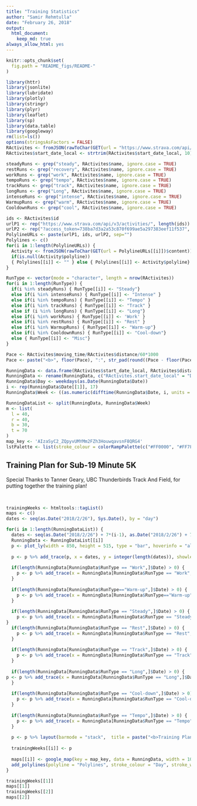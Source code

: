```yaml
---
title: "Training Statistics"
author: "Samir Rehmtulla"
date: "February 26, 2018"
output: 
  html_document:
    keep_md: true
always_allow_html: yes
---
```


```r
knitr::opts_chunk$set(
  fig.path = "README_figs/README-"
)
```

```r
library(httr)
library(jsonlite)
library(lubridate)
library(plotly)
library(stringr)
library(plyr)
library(leaflet)
library(sp)
library(data.table)
library(googleway)
rm(list=ls())
options(stringsAsFactors = FALSE)
RActivites <- fromJSON(rawToChar(GET(url = "https://www.strava.com/api/v3/athlete/activities?after=1519601753&per_page=80&access_token=738ba7d3a2a53c870f699ae5a297383eef11f537")$content))
RActivites$start_date_local <- strtrim(RActivites$start_date_local, 10)

steadyRuns <- grep("steady", RActivites$name, ignore.case = TRUE)
restRuns <- grep("recovery", RActivites$name, ignore.case = TRUE)
workRuns <- grep("work", RActivites$name, ignore.case = TRUE)
tempoRuns <- grep("tempo", RActivites$name, ignore.case = TRUE)
trackRuns <- grep("track", RActivites$name, ignore.case = TRUE)
longRuns <- grep("Long", RActivites$name, ignore.case = TRUE)
intenseRuns <- grep("intense", RActivites$name, ignore.case = TRUE)
WarmupRuns <- grep("warm", RActivites$name, ignore.case = TRUE)
CooldownRuns <- grep("cool", RActivites$name, ignore.case = TRUE)

ids <- RActivites$id
urlP1 <- rep("https://www.strava.com/api/v3/activities/", length(ids))
urlP2 <- rep("?access_token=738ba7d3a2a53c870f699ae5a297383eef11f537", length(ids))
PolylineURLs <- paste(urlP1, ids, urlP2, sep="")
Polylines <- c()
for(i in 1:length(PolylineURLs)) {
  Activity <- fromJSON(rawToChar(GET(url = PolylineURLs[[i]])$content))$map
  if(is.null(Activity$polyline))
  { Polylines[[i]] <- "" } else { Polylines[[i]] <- Activity$polyline}
}

RunType <- vector(mode = "character", length = nrow(RActivites))
for(i in 1:length(RunType)) {
  if(i %in% steadyRuns) { RunType[[i]] <- "Steady"}
  else if(i %in% intenseRuns) { RunType[[i]] <- "Intense" }
  else if(i %in% tempoRuns) { RunType[[i]] <- "Tempo" }
  else if(i %in% trackRuns) { RunType[[i]] <- "Track" }
  else if (i %in% longRuns) { RunType[[i]] <- "Long"}
  else if(i %in% workRuns) { RunType[[i]] <- 'Work' }
  else if(i %in% restRuns) { RunType[[i]] <- "Rest" }
  else if(i %in% WarmupRuns) { RunType[[i]] <- "Warm-up"}
  else if(i %in% CooldownRuns) { RunType[[i]] <- "Cool-down"}
  else { RunType[[i]] <- "Misc"}
}

Pace <- RActivites$moving_time/RActivites$distance/60*1000
Pace <- paste("<b>", floor(Pace), ":", str_pad(round((Pace - floor(Pace))*60), 2, pad = "0"), "/km", "</b>", sep = "")

RunningData <- data.frame(RActivites$start_date_local, RActivites$distance/1000.0, RActivites$moving_time, RunType, Pace, Polylines)
RunningData <- rename(RunningData, c("RActivites.start_date_local" = "Date", "RActivites.distance.1000" = "Distance", "RActivites.moving_time" = "Time"))
RunningData$Day <- weekdays(as.Date(RunningData$Date))
i <- rep(RunningData$Date[[1]], 17)
RunningData$Week <- ((as.numeric(difftime(RunningData$Date, i, units = "days"))) %/% 7) + 1

RunningDataList <- split(RunningData, RunningData$Week)
m <- list(
  l = 40,
  r = 40,
  b = 30,
  t = 70
)
map_key <- 'AIzaSyC2_ZQpyvUMYMm2FZh3HouwqavsnF8QRG4'
lstPalette <- list(stroke_colour = colorRampPalette(c("#FF0000", "#FF7F00", "#FFFF00", "#00FF00", "#0000FF" , "#9400D3")))
```

## Training Plan for Sub-19 Minute 5K

Special Thanks to Tanner Geary, UBC Thunderbirds Track And Field, for putting together the training plan!  

&nbsp;


```r
trainingWeeks <- htmltools::tagList()
maps <- c()
dates <- seq(as.Date("2018/2/26"), Sys.Date(), by = "day")

for(i in 1:length(RunningDataList)) {
  dates <- seq(as.Date("2018/2/26") + 7*(i-1), as.Date("2018/2/26") + 7*(i - 1) + 6, by = "day")
  RunningData <- RunningDataList[[i]]
  p <- plot_ly(width = 850, height = 515, type = "bar", hoverinfo = "all")
  
  p <- p %>% add_trace(p, x = dates, y = integer(length(dates)), showlegend = F)
  
  if(length(RunningData[RunningData$RunType == "Work",]$Date) > 0) {
    p <- p %>% add_trace(x = RunningData[RunningData$RunType == "Work",]$Date, y = RunningData[RunningData$RunType == "Work",]$Distance, text = RunningData[RunningData$RunType == "Work",]$Pace, textposition = 'auto',  marker = list(line = list(color = 'rgb(8,48,107)', width = 2), color = 'rgba(160,70, 255,0.6)'), name = "Run to or from work")
  }
  
  if(length(RunningData[RunningData$RunType=="Warm-up",]$Date) > 0) {
    p <- p %>% add_trace(x = RunningData[RunningData$RunType=="Warm-up",]$Date,y=RunningData[RunningData$RunType == "Warm-up",]$Distance, text = RunningData[RunningData$RunType == "Warm-up",]$Pace, textposition = 'auto', marker = list(color = 'rgba(100,255,100,0.6)', line = list(color = 'rgb(8,48,107)', width = 2)), name = "Warm-up Run")
  }
  
  if(length(RunningData[RunningData$RunType == "Steady",]$Date) > 0) {
    p <- p %>% add_trace(x = RunningData[RunningData$RunType == "Steady",]$Date, y=RunningData[RunningData$RunType == "Steady",]$Distance, text = RunningData[RunningData$RunType == "Steady",]$Pace, textposition = 'auto', marker = list(color = 'rgba(255, 100, 100, 0.6)', line = list(color = 'rgb(8,48,107)', width = 2)), name = "Steady-State Run")
}
  if(length(RunningData[RunningData$RunType == "Rest",]$Date) > 0) {
    p <- p %>% add_trace(x = RunningData[RunningData$RunType == "Rest",]$Date, y = RunningData[RunningData$RunType == "Rest",]$Distance, text = RunningData[RunningData$RunType == "Rest",]$Pace, textposition = 'auto', marker = list(color = 'rgba(255, 255, 100, 0.6)', line = list(color = 'rgb(8,48,107)', width = 2)), name = "Recovery Run")
  }
  
  if(length(RunningData[RunningData$RunType == "Track",]$Date) > 0) {
    p <- p %>% add_trace(x = RunningData[RunningData$RunType == "Track",]$Date, y = RunningData[RunningData$RunType == "Track",]$Distance, text = RunningData[RunningData$RunType == "Track",]$Pace, textposition = 'auto', marker = list(color = 'rgba(255, 100, 255, 0.6)', line = list(color = 'rgb(8,48,107)', width = 2)), name = "Track Intervals")
  }
  
  if(length(RunningData[RunningData$RunType == "Long",]$Date) > 0) {
p <- p %>% add_trace(x = RunningData[RunningData$RunType == "Long",]$Date, y = RunningData[RunningData$RunType == "Long",]$Distance, text = RunningData[RunningData$RunType == "Long",]$Pace, textposition = 'auto', marker = list(color = 'rgba(50, 150, 255, 0.6)', line = list(color = 'rgb(8,48,107)', width = 2)), name = "Long Run")
  }
  
  if(length(RunningData[RunningData$RunType == "Cool-down",]$Date) > 0) {
    p <- p %>% add_trace(x = RunningData[RunningData$RunType == "Cool-down",]$Date, y = RunningData[RunningData$RunType == "Cool-down",]$Distance, text = RunningData[RunningData$RunType == "Cool-down",]$Pace, textposition = 'auto', marker = list(color = 'rgba(100, 255, 255, 0.6)', line = list(color = 'rgb(8,48,107)', width = 2)), name = "Cool-down")
  }
  
  if(length(RunningData[RunningData$RunType == "Tempo",]$Date) > 0) {
    p <- p %>% add_trace(x = RunningData[RunningData$RunType == "Tempo",]$Date, y = RunningData[RunningData$RunType == "Tempo",]$Distance, text = RunningData[RunningData$RunType == "Tempo",]$Pace, textposition = 'auto', marker = list(color = 'rgba(50, 100, 150, 0.6)', line = list(color = 'rgb(8,48,107)', width = 2)), name = "Tempo Surges")
  }
  
  p <- p %>% layout(barmode = "stack",  title = paste("<b>Training Plan Week", i, "-", signif(sum(RunningData$Distance), 4), "km", "</b>"), xaxis = list(title = "Date"), yaxis = list(title = "Distance (km)"), margin = m)
  
  trainingWeeks[[i]] <- p
  
  maps[[i]] <- google_map(key = map_key, data = RunningData, width = 1000) %>%
  add_polylines(polyline = "Polylines", stroke_colour = "Day", stroke_weight = 4, stroke_opacity = 0.8, legend = T, palette = lstPalette)
}

trainingWeeks[[1]]
maps[[1]]
trainingWeeks[[2]]
maps[[2]]
```
